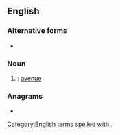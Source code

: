 {{also|ave|'ave|avé|avè|avë|Ave|Ave.}}
==English==

===Alternative forms===
* {{l|en|ave}}

===Noun===
{{en-noun|?}}

# {{alternative form of|ave|lang=en|nodot=1}}: [[avenue]]

===Anagrams===
* {{anagrams|en|AEV|EAV|EVA|Eva|Vea|eva|eva'}}

[[Category:English terms spelled with .]]